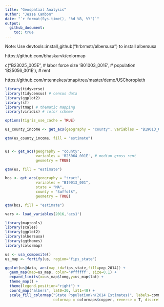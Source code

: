 ```yaml
---
title: "Geospatial Analysis"
author: "Jesse Cambon"
date: "`r format(Sys.time(), '%d %B, %Y')`"
output:
  github_document:
    toc: true
---
```



Note: Use devtools::install_github("hrbrmstr/albersusa") to install albersusa

https://github.com/bhaskarvk/colormap


c("B23025_005E", # labor force size
              'B01003_001E', # population
              'B25056_001E'), # rent

https://github.com/mtennekes/tmap/tree/master/demo/USChoropleth 
```r
library(tidyverse)
library(tidycensus) # census data
library(ggplot2)
library(sf)
library(tmap) # thematic mapping
library(viridis) # color scheme

options(tigris_use_cache = TRUE)

us_county_income <- get_acs(geography = "county", variables = "B19013_001", geometry = TRUE)

qtm(us_county_income, fill = "estimate")


us <- get_acs(geography = "county", 
              variables = 'B25064_001E', # median gross rent
              geometry = TRUE) 

qtm(us, fill = "estimate")

bos <- get_acs(geography = "tract", 
              variables = "B19013_001", 
              state = "MA", 
              county = "Suffolk", 
              geometry = TRUE)

qtm(bos, fill = "estimate")

vars <- load_variables(2016,'acs1')
```
    

```r
library(maptools)
library(scales)
library(ggplot2)
library(albersusa)
library(ggthemes)
library(colormap)

us <- usa_composite()
us_map <- fortify(us, region="fips_state")

ggplot(us@data, aes(map_id=fips_state,fill=pop_2014)) +
  geom_map(map=us_map, color='#ffffff', size=0.1) + 
  expand_limits(x=us_map$long,y=us_map$lat) +
  theme_map() +  
  theme(legend.position="right") +
  coord_map("albers", lat0=30, lat1=40) +
  scale_fill_colormap("State Population\n(2014 Estimates)", labels=comma,
                      colormap = colormaps$copper, reverse = T, discrete = F)
```



